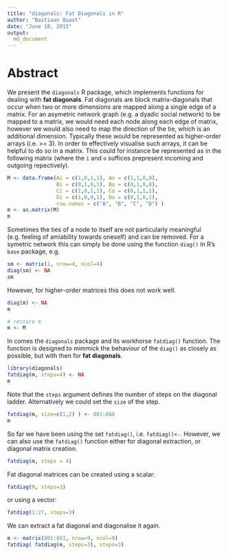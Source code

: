 ```yaml
---
title: "diagonals: Fat Diagonals in R"
author: "Bastiaan Quast"
date: "June 18, 2015"
output: 
  md_document
---
```


# Abstract
We present the `diagonals` R package, which implements functions for dealing with **fat diagonals**.
Fat diagonals are block matrix-diagonals that occur when two or more dimensions are mapped along a single edge of a matrix.
For an asymetric network graph (e.g. a dyadic social network) to be mapped to a matrix, we would need each node along each edge of matrix,
however we would also need to map the direction of the tie, which is an additional dimension.
Typically these would be represented as higher-order arrays (i.e. >= 3).
In order to effectively visualise such arrays, it can be helpful to do so in a matrix.
This could for instance be represented as in the following matrix (where the `i` and `o` suffices prepresent incoming and outgoing repectively). 

```r
M <- data.frame(Ai = c(1,0,1,1), Ao = c(1,1,0,0),
                Bi = c(0,1,0,1), Bo = c(0,1,0,0),
                Ci = c(1,0,1,1), Co = c(0,1,1,1),
                Di = c(1,0,0,1), Do = c(0,1,0,1),
                row.names = c("A", "B", "C", "D") )
m <- as.matrix(M)
m
```

Sometimes the ties of a node to itself are not particularly meaningful (e.g. feeling of amiability towards oneself) and can be removed.
For a symetric network this can simply be done using the function `diag()` in R's `base` package, e.g.

```r
sm <- matrix(1, nrow=4, ncol=4)
diag(sm) <- NA
sm
```

However, for higher-order matrices this does not work well.

```r
diag(m) <- NA
m
```

```r
# restore m
m <- M
```

In comes the `diagonals` package and its workhorse `fatdiag()` function.
The function is designed to mimmick the behaviour of the `diag()` as closely as possible,
but with then for **fat diagonals**.

```r
library(diagonals)
fatdiag(m, steps=4) <- NA
m
```

Note that the `steps` argument defines the number of steps on the diagonal ladder.
Alternatively we could set the `size` of the step.

```r
fatdiag(m, size=c(1,2) ) <- 881:888
m
```

So far we have been using the set `fatdiag()`, i.e. `fatdiag()<-`.
However, we can also use the `fatdiag()` function either for diagonal extraction, or diagonal matrix creation.

```r
fatdiag(m, steps = 4)
```

Fat diagonal matrices can be created using a scalar:

```r
fatdiag(9, steps=3)
```

or using a vector:

```r
fatdiag(1:27, steps=3)
```

We can extract a fat diagonal and diagonalise it again.

```r
m <- matrix(801:881, nrow=9, ncol=9)
fatdiag( fatdiag(m, steps=3), steps=3)
```
